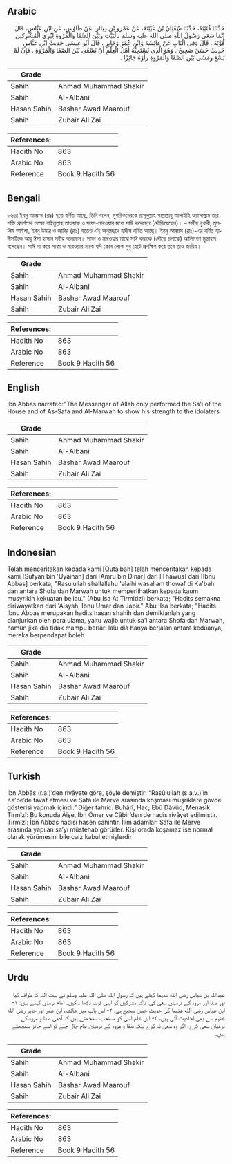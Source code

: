 ## Arabic


<div dir="rtl" lang="ar" style={{fontSize:'larger',backgroundColor:'#f8f9fa',padding:20}}>
حَدَّثَنَا قُتَيْبَةُ، حَدَّثَنَا سُفْيَانُ بْنُ عُيَيْنَةَ، عَنْ عَمْرِو بْنِ دِينَارٍ، عَنْ طَاوُسٍ، عَنِ ابْنِ عَبَّاسٍ، قَالَ إِنَّمَا سَعَى رَسُولُ اللَّهِ صلى الله عليه وسلم بِالْبَيْتِ وَبَيْنَ الصَّفَا وَالْمَرْوَةِ لِيُرِيَ الْمُشْرِكِينَ قُوَّتَهُ ‏.‏ قَالَ وَفِي الْبَابِ عَنْ عَائِشَةَ وَابْنِ عُمَرَ وَجَابِرٍ ‏.‏ قَالَ أَبُو عِيسَى حَدِيثُ ابْنِ عَبَّاسٍ حَدِيثٌ حَسَنٌ صَحِيحٌ ‏.‏ وَهُوَ الَّذِي يَسْتَحِبُّهُ أَهْلُ الْعِلْمِ أَنْ يَسْعَى بَيْنَ الصَّفَا وَالْمَرْوَةِ ‏.‏ فَإِنْ لَمْ يَسْعَ وَمَشَى بَيْنَ الصَّفَا وَالْمَرْوَةِ رَأَوْهُ جَائِزًا ‏.‏
</div>
<div style={{backgroundColor:'#f8f9fa',padding:20, marginBottom: 10}}><table> <thead> <tr> <th>Grade</th> <th></th> </tr> </thead> <tbody> <tr><td>Sahih</td><td>Ahmad Muhammad Shakir</td></tr><tr><td>Sahih</td><td>Al-Albani</td></tr><tr><td>Hasan Sahih</td><td>Bashar Awad Maarouf</td></tr><tr><td>Sahih</td><td>Zubair Ali Zai</td></tr></tbody></table><table> <thead> <tr> <th>References:</th> <th></th> </tr> </thead> <tbody><tr><td>Hadith No</td><td>863</td></tr><tr><td>Arabic No</td><td>863</td></tr><tr><td>Reference</td><td>Book 9 Hadith 56</td></tr></tbody></table></div>

## Bengali


<div dir="ltr" lang="bn" style={{fontSize:'larger',backgroundColor:'#f8f9fa',padding:20}}>
৮৬৩৷ ইবনু আব্বাস (রাঃ) হতে বর্ণিত আছে, তিনি বলেন, মুশরিকদেরকে রাসূলুল্লাহ সাল্লাল্লাহু আলাইহি ওয়াসাল্লাম তার শক্তি প্রদর্শনের লক্ষ্যে বাইতুল্লাহ তাওয়াফ ও সাফা-মারওয়ার মধ্যে সাঈ করেছেন (দৌড়িয়েছেন)। – সহীহ বুখারী, মুসলিম আইশা, ইবনু উমার ও জাবির (রাঃ) হতেও এই অনুচ্ছেদে হাদীস বর্ণিত আছে। ইবনু আব্বাস (রাঃ)-এর বর্ণিত হাদীসটিকে আবূ ঈসা হাসান সহীহ বলেছেন। সাফা ও মারওয়ার মাঝে সাঈ করাকে (দৌড়ে চলাকে) আলিমগণ মুস্তাহাব বলেছেন। সাঈ না করে সাফা ও মারওয়ার মাঝে যদি কোন লোক শুধু হেটে প্রদক্ষিণ করে তবে তাও জায়িয।
</div>
<div style={{backgroundColor:'#f8f9fa',padding:20, marginBottom: 10}}><table> <thead> <tr> <th>Grade</th> <th></th> </tr> </thead> <tbody> <tr><td>Sahih</td><td>Ahmad Muhammad Shakir</td></tr><tr><td>Sahih</td><td>Al-Albani</td></tr><tr><td>Hasan Sahih</td><td>Bashar Awad Maarouf</td></tr><tr><td>Sahih</td><td>Zubair Ali Zai</td></tr></tbody></table><table> <thead> <tr> <th>References:</th> <th></th> </tr> </thead> <tbody><tr><td>Hadith No</td><td>863</td></tr><tr><td>Arabic No</td><td>863</td></tr><tr><td>Reference</td><td>Book 9 Hadith 56</td></tr></tbody></table></div>

## English


<div dir="ltr" lang="en" style={{fontSize:'larger',backgroundColor:'#f8f9fa',padding:20}}>
Ibn Abbas narrated:"The Messenger of Allah only performed the Sa'i of the House and of As-Safa and Al-Marwah to show his strength to the idolaters
</div>
<div style={{backgroundColor:'#f8f9fa',padding:20, marginBottom: 10}}><table> <thead> <tr> <th>Grade</th> <th></th> </tr> </thead> <tbody> <tr><td>Sahih</td><td>Ahmad Muhammad Shakir</td></tr><tr><td>Sahih</td><td>Al-Albani</td></tr><tr><td>Hasan Sahih</td><td>Bashar Awad Maarouf</td></tr><tr><td>Sahih</td><td>Zubair Ali Zai</td></tr></tbody></table><table> <thead> <tr> <th>References:</th> <th></th> </tr> </thead> <tbody><tr><td>Hadith No</td><td>863</td></tr><tr><td>Arabic No</td><td>863</td></tr><tr><td>Reference</td><td>Book 9 Hadith 56</td></tr></tbody></table></div>

## Indonesian


<div dir="ltr" lang="id" style={{fontSize:'larger',backgroundColor:'#f8f9fa',padding:20}}>
Telah menceritakan kepada kami [Qutaibah] telah menceritakan kepada kami [Sufyan bin 'Uyainah] dari [Amru bin Dinar] dari [Thawus] dari [Ibnu Abbas] berkata; "Rasulullah shallallahu 'alaihi wasallam thowaf di Ka'bah dan antara Shofa dan Marwah untuk memperlihatkan kepada kaum musyrikin kekuatan beliau." (Abu Isa At Tirmidzi) berkata; "Hadits semakna diriwayatkan dari 'Aisyah, Ibnu Umar dan Jabir." Abu 'Isa berkata; "Hadits Ibnu Abbas merupakan hadits hasan shahih dan demikianlah yang dianjurkan oleh para ulama, yaitu wajib untuk sa'i antara Shofa dan Marwah, namun jika dia tidak mampu berlari lalu dia hanya berjalan antara keduanya, mereka berpendapat boleh
</div>
<div style={{backgroundColor:'#f8f9fa',padding:20, marginBottom: 10}}><table> <thead> <tr> <th>Grade</th> <th></th> </tr> </thead> <tbody> <tr><td>Sahih</td><td>Ahmad Muhammad Shakir</td></tr><tr><td>Sahih</td><td>Al-Albani</td></tr><tr><td>Hasan Sahih</td><td>Bashar Awad Maarouf</td></tr><tr><td>Sahih</td><td>Zubair Ali Zai</td></tr></tbody></table><table> <thead> <tr> <th>References:</th> <th></th> </tr> </thead> <tbody><tr><td>Hadith No</td><td>863</td></tr><tr><td>Arabic No</td><td>863</td></tr><tr><td>Reference</td><td>Book 9 Hadith 56</td></tr></tbody></table></div>

## Turkish


<div dir="ltr" lang="tr" style={{fontSize:'larger',backgroundColor:'#f8f9fa',padding:20}}>
İbn Abbâs (r.a.)’den rivâyete göre, şöyle demiştir: “Rasûlullah (s.a.v.)’in Ka’be’de tavaf etmesi ve Safâ ile Merve arasında koşması müşriklere gövde gösterisi yapmak içindi.” Diğer tahric: Buhârî, Hac; Ebû Dâvûd, Menasik Tirmîzî: Bu konuda Âişe, İbn Ömer ve Câbir’den de hadis rivâyet edilmiştir. Tirmîzî: İbn Abbâs hadisi hasen sahihtir. İlim adamları Safa ile Merve arasında yapılan sa’yı müstehab görürler. Kişi orada koşamaz ise normal olarak yürümesini bile caiz kabul etmişlerdir
</div>
<div style={{backgroundColor:'#f8f9fa',padding:20, marginBottom: 10}}><table> <thead> <tr> <th>Grade</th> <th></th> </tr> </thead> <tbody> <tr><td>Sahih</td><td>Ahmad Muhammad Shakir</td></tr><tr><td>Sahih</td><td>Al-Albani</td></tr><tr><td>Hasan Sahih</td><td>Bashar Awad Maarouf</td></tr><tr><td>Sahih</td><td>Zubair Ali Zai</td></tr></tbody></table><table> <thead> <tr> <th>References:</th> <th></th> </tr> </thead> <tbody><tr><td>Hadith No</td><td>863</td></tr><tr><td>Arabic No</td><td>863</td></tr><tr><td>Reference</td><td>Book 9 Hadith 56</td></tr></tbody></table></div>

## Urdu


<div dir="rtl" lang="ur" style={{fontSize:'larger',backgroundColor:'#f8f9fa',padding:20}}>
عبداللہ بن عباس رضی الله عنہما کہتے ہیں کہ رسول اللہ صلی اللہ علیہ وسلم نے بیت اللہ کا طواف کیا اور صفا اور مروہ کے درمیان سعی کی، تاکہ مشرکین کو اپنی قوت دکھا سکیں۔ امام ترمذی کہتے ہیں: ۱- ابن عباس رضی الله عنہما کی حدیث حسن صحیح ہے، ۲- اس باب میں عائشہ، ابن عمر اور جابر رضی الله عنہم سے بھی احادیث آئی ہیں، ۳- اہل علم اسی کو مستحب سمجھتے ہیں کہ آدمی صفا و مروہ کے درمیان سعی کرے، اگر وہ سعی نہ کرے بلکہ صفا و مروہ کے درمیان عام چال چلے تو اسے جائز سمجھتے ہیں۔
</div>
<div style={{backgroundColor:'#f8f9fa',padding:20, marginBottom: 10}}><table> <thead> <tr> <th>Grade</th> <th></th> </tr> </thead> <tbody> <tr><td>Sahih</td><td>Ahmad Muhammad Shakir</td></tr><tr><td>Sahih</td><td>Al-Albani</td></tr><tr><td>Hasan Sahih</td><td>Bashar Awad Maarouf</td></tr><tr><td>Sahih</td><td>Zubair Ali Zai</td></tr></tbody></table><table> <thead> <tr> <th>References:</th> <th></th> </tr> </thead> <tbody><tr><td>Hadith No</td><td>863</td></tr><tr><td>Arabic No</td><td>863</td></tr><tr><td>Reference</td><td>Book 9 Hadith 56</td></tr></tbody></table></div>